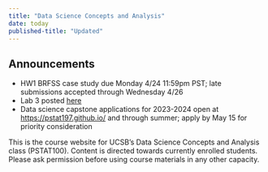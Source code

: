 ```yaml
---
title: "Data Science Concepts and Analysis"
date: today
published-title: "Updated"
---
```


::: {.callout-note}
## Announcements
* HW1 BRFSS case study due Monday 4/24 11:59pm PST; late submissions accepted through Wednesday 4/26
* Lab 3 posted [here](content.qmd#week-4)
* Data science capstone applications for 2023-2024 open at [https://pstat197.github.io/](https://pstat197.github.io/) and through summer; apply by May 15 for priority consideration
:::

This is the course website for UCSB's Data Science Concepts and Analysis class (PSTAT100). Content is directed towards currently enrolled students. Please ask permission before using course materials in any other capacity.